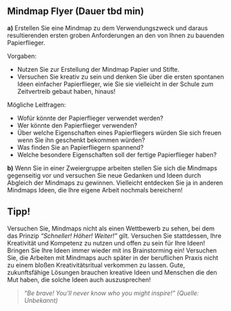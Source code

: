 
<!-- -------------------------------------------------------------------------

 Labor "Flyer" - Aufgabe Mindmap Anforderungen

-------------------------------------------------------------------------- -->

::: {.callout-note}
## Mindmap Flyer (Dauer tbd min)

<!-- 
ID: #nte-lhflyer
Reference: @nte-lhflyer
-->
**a)** Erstellen Sie eine Mindmap zu dem Verwendungszweck und daraus resultierenden ersten groben Anforderungen an den von Ihnen zu bauenden Papierflieger. 

Vorgaben:

- Nutzen Sie zur Erstellung der Mindmap Papier und Stifte. 
- Versuchen Sie kreativ zu sein und denken Sie über die ersten spontanen Ideen einfacher Papierflieger, wie Sie sie vielleicht in der Schule zum Zeitvertreib gebaut haben, hinaus!
 

Mögliche Leitfragen:

- Wofür könnte der Papierflieger verwendet werden? 
- Wer könnte den Papierflieger verwenden? 
- Über welche Eigenschaften eines Papierfliegers würden Sie sich freuen wenn Sie ihn geschenkt bekommen würden? 
- Was finden Sie an Papierfliegern spannend? 
- Welche besondere Eigenschaften soll der fertige Papierflieger haben?


**b)** Wenn Sie in einer Zweiergruppe arbeiten stellen Sie sich die Mindmaps gegenseitig vor und versuchen Sie neue Gedanken und Ideen durch Abgleich der Mindmaps zu gewinnen. Vielleicht entdecken Sie ja in anderen Mindmaps Ideen, die Ihre eigene Arbeit nochmals bereichern!

:::

::: {.callout-caution}
## Tipp!
Versuchen Sie, Mindmaps nicht als einen Wettbewerb zu sehen, bei dem das Prinzip *"Schneller! Höher! Weiter!"* gilt. Versuchen Sie stattdessen, Ihre Kreativität und Kompetenz zu nutzen und offen zu sein für Ihre Ideen! Bringen Sie Ihre Ideen immer wieder mit ins Brainstorming ein! Versuchen Sie, die Arbeiten mit Mindmaps auch später in der beruflichen Praxis nicht zu einem bloßen Kreativitätsritual verkommen zu lassen. Gute, zukunftsfähige Lösungen brauchen kreative Ideen und Menschen die den Mut haben, die solche Ideen auch auszusprechen!

:::

> "*Be brave! You'll never know who you might inspire!" (Quelle: Unbekannt)*

